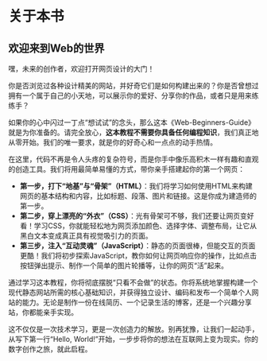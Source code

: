 # 关于本书 {.unnumbered}
## 欢迎来到Web的世界 

嘿，未来的创作者，欢迎打开网页设计的大门！

你是否浏览过各种设计精美的网站，并好奇它们是如何构建出来的？你是否曾想过拥有一个属于自己的小天地，可以展示你的爱好、分享你的作品，或者只是用来练练手？

如果你的心中闪过一丁点“想试试”的念头，那么这本《Web-Beginners-Guide》就是为你准备的。请完全放心，**这本教程不需要你具备任何编程知识**，我们真正地从零开始。我们的唯一要求，就是你的好奇心和一点点的动手热情。

在这里，代码不再是令人头疼的复杂符号，而是你手中像乐高积木一样有趣和直观的创造工具。我们将用最简单易懂的方式，带你亲手搭建起你的第一个网页：

*   **第一步，打下“地基”与“骨架”（HTML）**：我们将学习如何使用HTML来构建网页的基本结构和内容，比如标题、段落、图片和链接。这是你成为建造师的第一步。
*   **第二步，穿上漂亮的“外衣”（CSS）**：光有骨架可不够，我们还要让网页变好看！学习CSS，你就能轻松地为网页添加颜色、选择字体、调整布局，让它从黑白文本变成真正具有视觉吸引力的页面。
*   **第三步，注入“互动灵魂”（JavaScript）**：静态的页面很棒，但能交互的页面更酷！我们将初步探索JavaScript，教你如何让网页响应你的操作，比如点击按钮弹出提示、制作一个简单的图片轮播等，让你的网页“活”起来。

通过学习这本教程，你将彻底摆脱“只看不会做”的状态。你将系统地掌握构建一个现代静态网站所需的核心基础知识，并获得独立设计、编码和发布一个简单个人网站的能力。无论是制作一份在线简历、一个记录生活的博客，还是一个兴趣分享站，你都能亲手实现。

这不仅仅是一次技术学习，更是一次创造力的解放。别再犹豫，让我们一起动手，从写下第一行“Hello, World!”开始，一步步将你的想法在互联网上变为现实。你的数字创作之旅，就此启程。